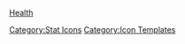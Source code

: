 [[file:icon_HP.png|Health]]<noinclude>[[Category:Stat Icons]] [[Category:Icon Templates]]</noinclude>